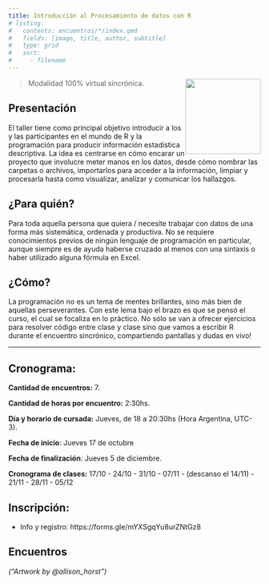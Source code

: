 ```yaml
---
title: Introducción al Procesamiento de datos con R
# listing:
#   contents: encuentros/*/index.qmd
#   fields: [image, title, author, subtitle]
#   type: grid
#   sort:
#     - filename
---
```


![](img/Logo_PNG_Baja_Mesa%20de%20trabajo%201.png){style="float: right;" fig-alt="Logo Estación R" width="150"}

> Modalidad 100% virtual sincrónica.

## Presentación


El taller tiene como principal objetivo introducir a los y las participantes en el mundo de R y la programación para producir información estadística descriptiva. La idea es centrarse en cómo encarar un proyecto que involucre meter manos en los datos, desde cómo nombrar las carpetas o archivos, importarlos para acceder a la información, limpiar y procesarla hasta como visualizar, analizar y comunicar los hallazgos.

## ¿Para quién?

Para toda aquella persona que quiera / necesite trabajar con datos de una forma más sistemática, ordenada y productiva. No se requiere conocimientos previos de ningún lenguaje de programación en particular, aunque siempre es de ayuda haberse cruzado al menos con una sintaxis o haber utilizado alguna fórmula en Excel.

## ¿Cómo?

La programación no es un tema de mentes brillantes, sino más bien de aquellas perseverantes. Con este lema bajo el brazo es que se pensó el curso, el cual se focaliza en lo práctico. No sólo se van a ofrecer ejercicios para resolver código entre clase y clase sino que vamos a escribir R durante el encuentro sincrónico, compartiendo pantallas y dudas en vivo!

------------------------------------------------------------------------

## Cronograma:

**Cantidad de encuentros:** 7.

**Cantidad de horas por encuentro:** 2:30hs.

**Día y horario de cursada:** Jueves, de 18 a 20:30hs (Hora Argentina, UTC-3).

**Fecha de inicio**: Jueves 17 de octubre

**Fecha de finalización**: Jueves 5 de diciembre.

**Cronograma de clases:** 17/10 - 24/10 - 31/10 - 07/11 - (descanso el 14/11) - 21/11 - 28/11 - 05/12


## Inscripción:

+ Info y registro: https://forms.gle/mYXSgqYu8urZNtGz8

## Encuentros




*("Artwork by @allison_horst")*
